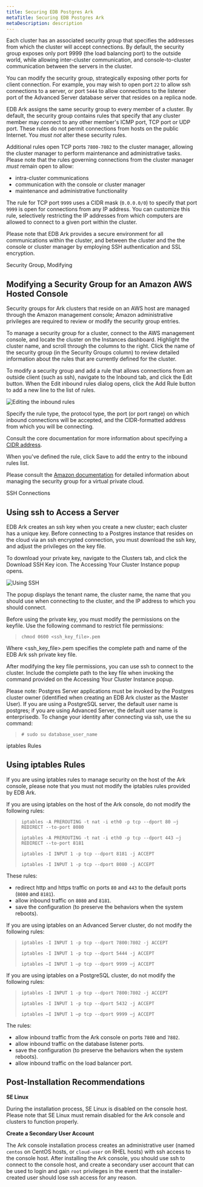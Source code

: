 ```yaml
---
title: Securing EDB Postgres Ark
metaTitle: Securing EDB Postgres Ark
metaDescription: description
---
```


Each cluster has an associated security group that specifies the
addresses from which the cluster will accept connections. By default,
the security group exposes only port <span class="title-ref">9999</span>
(the load balancing port) to the outside world, while allowing
inter-cluster communication, and console-to-cluster communication
between the servers in the cluster.

You can modify the security group, strategically exposing other ports
for client connection. For example, you may wish to open port `22` to
allow ssh connections to a server, or port `5444` to allow connections
to the listener port of the Advanced Server database server that resides
on a replica node.

EDB Ark assigns the same security group to every member of a cluster. By
default, the security group contains rules that specify that any cluster
member may connect to any other member's ICMP port, TCP port or UDP
port. These rules do not permit connections from hosts on the public
Internet. You *must not* alter these security rules.

Additional rules open TCP ports `7800-7802` to the cluster manager,
allowing the cluster manager to perform maintenance and administrative
tasks. Please note that the rules governing connections from the cluster
manager *must* remain open to allow:

  - intra-cluster communications
  - communication with the console or cluster manager
  - maintenance and administrative functionality

The rule for TCP port `9999` uses a CIDR mask (`0.0.0.0/0`) to specify
that port `9999` is open for connections from any IP address. You can
customize this rule, selectively restricting the IP addresses from which
computers are allowed to connect to a given port within the cluster.

Please note that EDB Ark provides a secure environment for all
communications within the cluster, and between the cluster and the the
console or cluster manager by employing SSH authentication and SSL
encryption.

<div class="index">

Security Group, Modifying

</div>

## Modifying a Security Group for an Amazon AWS Hosted Console

Security groups for Ark clusters that reside on an AWS host are managed
through the Amazon management console; Amazon administrative privileges
are required to review or modify the security group entries.

To manage a security group for a cluster, connect to the AWS management
console, and locate the cluster on the Instances dashboard. Highlight
the cluster name, and scroll through the columns to the right. Click the
name of the security group (in the Security Groups column) to review
detailed information about the rules that are currently defined for the
cluster.

To modify a security group and add a rule that allows connections from
an outside client (such as ssh), navigate to the Inbound tab, and click
the Edit button. When the Edit inbound rules dialog opens, click the Add
Rule button to add a new line to the list of rules.

![Editing the inbound
rules](images/ark_securing_ark_editing_inbound_rules.png)

Specify the rule type, the protocol type, the port (or port range) on
which inbound connections will be accepted, and the CIDR-formatted
address from which you will be connecting.

Consult the core documentation for more information about specifying a
[CIDR
address](http://www.postgresql.org/docs/10/static/datatype-net-types.html).

When you've defined the rule, click Save to add the entry to the inbound
rules list.

Please consult the [Amazon
documentation](http://docs.aws.amazon.com/AmazonVPC/latest/UserGuide/VPC_SecurityGroups.html)
for detailed information about managing the security group for a virtual
private cloud.

<div class="index">

SSH Connections

</div>

## Using ssh to Access a Server

EDB Ark creates an ssh key when you create a new cluster; each cluster
has a unique key. Before connecting to a Postgres instance that resides
on the cloud via an ssh encrypted connection, you must download the ssh
key, and adjust the privileges on the key file.

To download your private key, navigate to the Clusters tab, and click
the Download SSH Key icon. The Accessing Your Cluster Instance popup
opens.

![Using SSH](images/ark_securing_ark_using_ssl.png)

The popup displays the tenant name, the cluster name, the name that you
should use when connecting to the cluster, and the IP address to which
you should connect.

Before using the private key, you must modify the permissions on the
keyfile. Use the following command to restrict file permissions:

> `chmod 0600 <ssh_key_file>.pem`

Where \<ssh_key_file\>.pem specifies the complete path and name of the
EDB Ark ssh private key file.

After modifying the key file permissions, you can use ssh to connect to
the cluster. Include the complete path to the key file when invoking the
command provided on the Accessing Your Cluster Instance popup.

Please note: Postgres Server applications must be invoked by the
Postgres cluster owner (identified when creating an EDB Ark cluster as
the Master User). If you are using a PostgreSQL server, the default user
name is postgres; if you are using Advanced Server, the default user
name is enterprisedb. To change your identity after connecting via ssh,
use the su command:

> `# sudo su database_user_name`

<div class="index">

iptables Rules

</div>

## Using iptables Rules

If you are using iptables rules to manage security on the host of the
Ark console, please note that you must not modify the iptables rules
provided by EDB Ark.

If you are using iptables on the host of the Ark console, do not modify
the following rules:

> `iptables -A PREROUTING -t nat -i eth0 -p tcp --dport 80 –j REDIRECT
> --to-port 8080`
> 
> `iptables -A PREROUTING -t nat -i eth0 -p tcp --dport 443 –j REDIRECT
> --to-port 8181`
> 
> `iptables -I INPUT 1 -p tcp --dport 8181 -j ACCEPT`
> 
> `iptables -I INPUT 1 -p tcp --dport 8080 -j ACCEPT`

These rules:

  - redirect http and https traffic on ports `80` and `443` to the
    default ports (`8080` and `8181`).
  - allow inbound traffic on `8080` and `8181`.
  - save the configuration (to preserve the behaviors when the system
    reboots).

If you are using iptables on an Advanced Server cluster, do not modify
the following rules:

> `iptables -I INPUT 1 -p tcp --dport 7800:7802 -j ACCEPT`
> 
> `iptables -I INPUT 1 -p tcp --dport 5444 -j ACCEPT`
> 
> `iptables –I INPUT 1 –p tcp --dport 9999 –j ACCEPT`

If you are using iptables on a PostgreSQL cluster, do not modify the
following rules:

> `iptables -I INPUT 1 -p tcp --dport 7800:7802 -j ACCEPT`
> 
> `iptables -I INPUT 1 -p tcp --dport 5432 -j ACCEPT`
> 
> `iptables –I INPUT 1 –p tcp --dport 9999 –j ACCEPT`

The rules:

  - allow inbound traffic from the Ark console on ports `7800` and
    `7802`.
  - allow inbound traffic on the database listener ports.
  - save the configuration (to preserve the behaviors when the system
    reboots).
  - allow inbound traffic on the load balancer port.

## Post-Installation Recommendations

**SE Linux**

During the installation process, SE Linux is disabled on the console
host. Please note that SE Linux must remain disabled for the Ark console
and clusters to function properly.

**Create a Secondary User Account**

The Ark console installation process creates an administrative user
(named `centos` on CentOS hosts, or `cloud-user` on RHEL hosts) with ssh
access to the console host. After installing the Ark console, you should
use ssh to connect to the console host, and create a secondary user
account that can be used to login and gain `root` privileges in the
event that the installer-created user should lose ssh access for any
reason.
